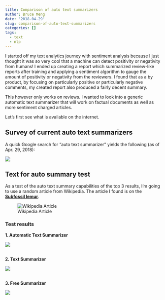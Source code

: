 ```yaml
---
title: Comparison of auto text summarizers
author: Bruce Meng
date: '2018-04-29'
slug: comparison-of-auto-text-summarizers
categories: []
tags:
  - text
  - nlp
---
```


I started off my text analytics journey with sentiment analysis because I just thought it was so very cool that a machine can detect positivity or negativity from humans! I ended up creating a report which summarized review-like reports after training and applying a sentiment algorithm to gauge the amount of positivity or negativity from the reviewers. I found that as a by product, by focusing on particularly positive or particularly negative comments, my created report also produced a fairly decent summary.

This however only works on reviews. I wanted to look into a generic automatic text summarizer that will work on factual documents as well as more sentiment charged articles.

Let's first see what is available on the internet.

## Survey of current auto text summarizers

A quick Google search for "auto text summarizer" yields the following (as of Apr. 29, 2018):

![](/img/autotext/google.search.png)

## Text for auto summary test

As a test of the auto text summary capabilities of the top 3 results, I'm going to use a random article from Wikipedia. The article I found is on the **[Subfossil lemur](https://en.wikipedia.org/wiki/Subfossil_lemur)**.

![Wikipedia Article](/img/autotext/subfossil.lemur.png)

### Test results

**1. Automatic Text Summarizer**

![](/img/autotext/auto.text.summarizer.png)

<br>
**2. Text Summarizer**

![](/img/autotext/text.summarizer.png)

<br>
**3. Free Summarizer**

![](/img/autotext/free.summarizer.png)
